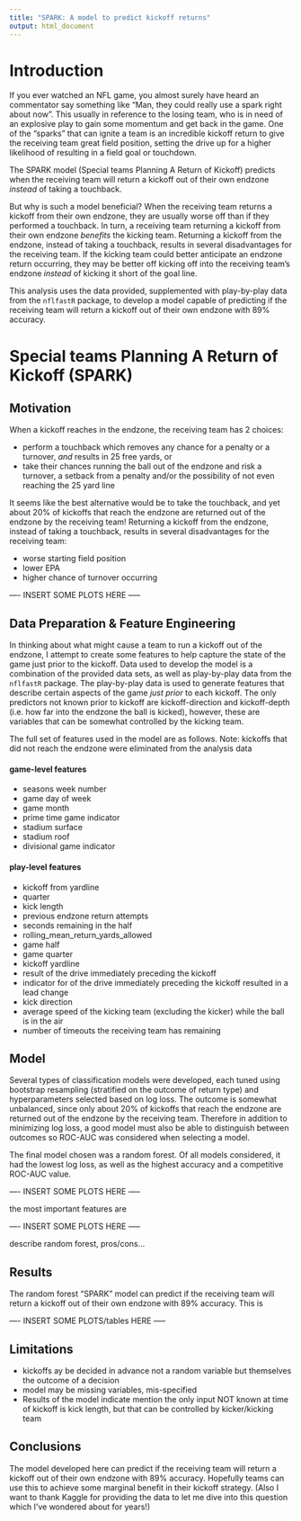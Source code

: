 ```yaml
---
title: "SPARK: A model to predict kickoff returns"
output: html_document
---
```


# Introduction

If you ever watched an NFL game, you almost surely have heard an commentator say something like "Man, they could really use a spark right about now". This usually in reference to the losing team, who is in need of an explosive play to gain some momentum and get back in the game. One of the "sparks" that can ignite a team is an incredible kickoff return to give the receiving team great field position, setting the drive up for a higher likelihood of resulting in a field goal or touchdown.

The SPARK model (Special teams Planning A Return of Kickoff) predicts when the receiving team will return a kickoff out of their own endzone *instead* of taking a touchback. 

But why is such a model beneficial? When the receiving team returns a kickoff from their own endzone, they are usually worse off than if they performed a touchback. In turn, a receiving team returning a kickoff from their own endzone *benefits* the kicking team. Returning a kickoff from the endzone, instead of taking a touchback, results in several disadvantages for the receiving team. If the kicking team could better anticipate an endzone return occurring, they may be better off kicking off into the receiving team's endzone *instead* of kicking it short of the goal line.

This analysis uses the data provided, supplemented with play-by-play data from the `nflfastR` package, to develop a model capable of predicting if the receiving team will return a kickoff out of their own endzone with 89% accuracy.

# Special teams Planning A Return of Kickoff (SPARK)

## Motivation

When a kickoff reaches in the endzone, the receiving team has 2 choices: 

 * perform a touchback which removes any chance for a penalty or a turnover, *and* results in 25 free yards, or
 * take their chances running the ball out of the endzone and risk a turnover, a setback from a penalty and/or the possibility of not even reaching the 25 yard line
 
It seems like the best alternative would be to take the touchback, and yet about 20% of kickoffs that reach the endzone are returned out of the endzone by the receiving team! Returning a kickoff from the endzone, instead of taking a touchback, results in several disadvantages for the receiving team:

* worse starting field position
* lower EPA
* higher chance of turnover occurring
    
---- INSERT  SOME PLOTS HERE -----


## Data Preparation & Feature Engineering

In thinking about what might cause a team to run a kickoff out of the endzone, I attempt to create some features to help capture the state of the game just prior to the kickoff. Data used to develop the model is a combination of the provided data sets, as well as play-by-play data from the `nflfastR` package. The play-by-play data is used to generate features that describe certain aspects of the game *just prior* to each kickoff. The only predictors not known prior to kickoff are kickoff-direction and kickoff-depth (i.e. how far into the endzone the ball is kicked), however, these are variables that can be somewhat controlled by the kicking team.

The full set of features used in the model are as follows. Note: kickoffs that did not reach the endzone were eliminated from the analysis data

#### game-level features

 * seasons week number
 * game day of week
 * game month
 * prime time game indicator
 * stadium surface
 * stadium roof
 * divisional game indicator
 
#### play-level features

 * kickoff from yardline
 * quarter
 * kick length
 * previous endzone return attempts
 * seconds remaining in the half
 * rolling_mean_return_yards_allowed
 * game half
 * game quarter
 * kickoff yardline
 * result of the drive immediately preceding the kickoff
 * indicator for of the drive immediately preceding the kickoff resulted in a lead change
 * kick direction
 * average speed of the kicking team (excluding the kicker) while the ball is in the air
 * number of timeouts the receiving team has remaining
 
## Model

Several types of classification models were developed, each tuned using bootstrap resampling (stratified on the outcome of return type) and hyperparameters selected based on log loss. The outcome is somewhat unbalanced, since only about 20% of kickoffs that reach the endzone are returned out of the endzone by the receiving team. Therefore in addition to minimizing log loss, a good model must also be able to distinguish between outcomes so ROC-AUC was considered when selecting a model.

The final model chosen was a random forest. Of all models considered, it had the lowest log loss, as well as the highest accuracy and a competitive ROC-AUC value.

---- INSERT SOME PLOTS HERE -----

the most important features are

---- INSERT SOME PLOTS HERE -----

describe random forest, pros/cons...


## Results

The random forest "SPARK" model can predict if the receiving team will return a kickoff out of their own endzone with 89% accuracy. This is 

---- INSERT SOME PLOTS/tables HERE -----

## Limitations

 - kickoffs ay be decided in advance not a random variable but themselves the outcome of a decision
 - model may be missing variables, mis-specified
 - Results of the model indicate mention the only input NOT known at time of kickoff is kick length, but that can be controlled by kicker/kicking team

## Conclusions

The model developed here can predict if the receiving team will return a kickoff out of their own endzone with 89% accuracy. Hopefully teams can use this to achieve some marginal benefit in their kickoff strategy. (Also I want to thank Kaggle for providing the data to let me dive into this question which I've wondered about for years!) 